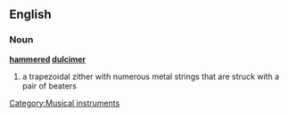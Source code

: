 ==English==
{{wikipedia|Hammered dulcimer}}
===Noun===
'''[[hammered]] [[dulcimer]]'''
#a trapezoidal zither with numerous metal strings that are struck with a pair of beaters

[[Category:Musical instruments]]